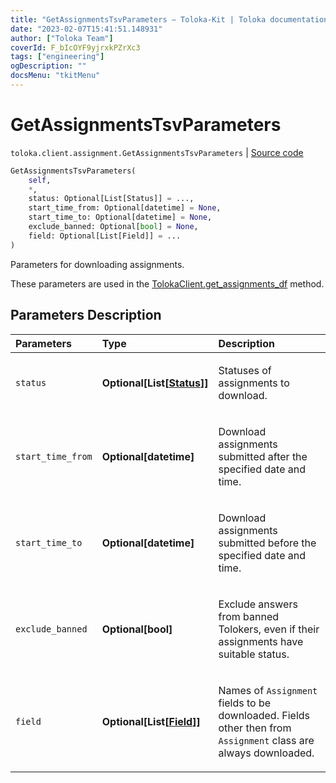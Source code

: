 ```yaml
---
title: "GetAssignmentsTsvParameters — Toloka-Kit | Toloka documentation"
date: "2023-02-07T15:41:51.148931"
author: ["Toloka Team"]
coverId: F_bIcOYF9yjrxkPZrXc3
tags: ["engineering"]
ogDescription: ""
docsMenu: "tkitMenu"
---
```


# GetAssignmentsTsvParameters
`toloka.client.assignment.GetAssignmentsTsvParameters` | [Source code](https://github.com/Toloka/toloka-kit/blob/v1.1.3/src/client/assignment.py#L125)

```python
GetAssignmentsTsvParameters(
    self,
    *,
    status: Optional[List[Status]] = ...,
    start_time_from: Optional[datetime] = None,
    start_time_to: Optional[datetime] = None,
    exclude_banned: Optional[bool] = None,
    field: Optional[List[Field]] = ...
)
```

Parameters for downloading assignments.

These parameters are used in the [TolokaClient.get_assignments_df](/docs/toloka-kit/reference/toloka.client.TolokaClient.get_assignments_df) method.

## Parameters Description

| Parameters | Type | Description |
| :----------| :----| :-----------|
`status`|**Optional\[List\[[Status](/docs/toloka-kit/reference/toloka.client.assignment.GetAssignmentsTsvParameters.Status)\]\]**|<p>Statuses of assignments to download.</p>
`start_time_from`|**Optional\[datetime\]**|<p>Download assignments submitted after the specified date and time.</p>
`start_time_to`|**Optional\[datetime\]**|<p>Download assignments submitted before the specified date and time.</p>
`exclude_banned`|**Optional\[bool\]**|<p>Exclude answers from banned Tolokers, even if their assignments have suitable status.</p>
`field`|**Optional\[List\[[Field](/docs/toloka-kit/reference/toloka.client.assignment.GetAssignmentsTsvParameters.Field)\]\]**|<p>Names of `Assignment` fields to be downloaded. Fields other then from `Assignment` class are always downloaded.</p>
